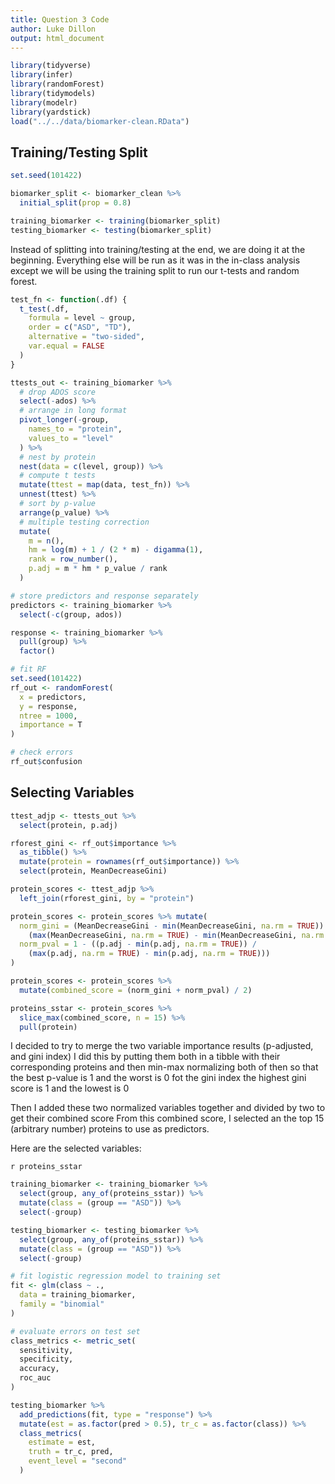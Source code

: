 ```yaml
---
title: Question 3 Code
author: Luke Dillon
output: html_document
---
```


```r
library(tidyverse)
library(infer)
library(randomForest)
library(tidymodels)
library(modelr)
library(yardstick)
load("../../data/biomarker-clean.RData")
```

## Training/Testing Split
```r
set.seed(101422)

biomarker_split <- biomarker_clean %>%
  initial_split(prop = 0.8)

training_biomarker <- training(biomarker_split)
testing_biomarker <- testing(biomarker_split)
```

Instead of splitting into training/testing at the end, we are doing it at the beginning. 
Everything else will be run as it was in the in-class analysis except we will be using the training split 
to run our t-tests and random forest.

```r
test_fn <- function(.df) {
  t_test(.df,
    formula = level ~ group,
    order = c("ASD", "TD"),
    alternative = "two-sided",
    var.equal = FALSE
  )
}

ttests_out <- training_biomarker %>%
  # drop ADOS score
  select(-ados) %>%
  # arrange in long format
  pivot_longer(-group,
    names_to = "protein",
    values_to = "level"
  ) %>%
  # nest by protein
  nest(data = c(level, group)) %>%
  # compute t tests
  mutate(ttest = map(data, test_fn)) %>%
  unnest(ttest) %>%
  # sort by p-value
  arrange(p_value) %>%
  # multiple testing correction
  mutate(
    m = n(),
    hm = log(m) + 1 / (2 * m) - digamma(1),
    rank = row_number(),
    p.adj = m * hm * p_value / rank
  )
```

```r
# store predictors and response separately
predictors <- training_biomarker %>%
  select(-c(group, ados))

response <- training_biomarker %>%
  pull(group) %>%
  factor()

# fit RF
set.seed(101422)
rf_out <- randomForest(
  x = predictors,
  y = response,
  ntree = 1000,
  importance = T
)

# check errors
rf_out$confusion
```

## Selecting Variables

```r
ttest_adjp <- ttests_out %>%
  select(protein, p.adj)

rforest_gini <- rf_out$importance %>%
  as_tibble() %>%
  mutate(protein = rownames(rf_out$importance)) %>%
  select(protein, MeanDecreaseGini)

protein_scores <- ttest_adjp %>%
  left_join(rforest_gini, by = "protein")

protein_scores <- protein_scores %>% mutate(
  norm_gini = (MeanDecreaseGini - min(MeanDecreaseGini, na.rm = TRUE)) /
    (max(MeanDecreaseGini, na.rm = TRUE) - min(MeanDecreaseGini, na.rm = TRUE)),
  norm_pval = 1 - ((p.adj - min(p.adj, na.rm = TRUE)) /
    (max(p.adj, na.rm = TRUE) - min(p.adj, na.rm = TRUE)))
)

protein_scores <- protein_scores %>%
  mutate(combined_score = (norm_gini + norm_pval) / 2)

proteins_sstar <- protein_scores %>%
  slice_max(combined_score, n = 15) %>%
  pull(protein)
```

I decided to try to merge the two variable importance results (p-adjusted, and gini index)
I did this by putting them both in a tibble with their corresponding proteins
and then min-max normalizing both of then so that the best p-value is 1 and the worst is 0
fot the gini index the highest gini score is 1 and the lowest is 0

Then I added these two normalized variables together and divided by two to get their combined score
From this combined score, I selected an the top 15 (arbitrary number) proteins to use as predictors.

Here are the selected variables:

`r proteins_sstar`

```r
training_biomarker <- training_biomarker %>%
  select(group, any_of(proteins_sstar)) %>%
  mutate(class = (group == "ASD")) %>%
  select(-group)

testing_biomarker <- testing_biomarker %>%
  select(group, any_of(proteins_sstar)) %>%
  mutate(class = (group == "ASD")) %>%
  select(-group)

# fit logistic regression model to training set
fit <- glm(class ~ .,
  data = training_biomarker,
  family = "binomial"
)

# evaluate errors on test set
class_metrics <- metric_set(
  sensitivity,
  specificity,
  accuracy,
  roc_auc
)

testing_biomarker %>%
  add_predictions(fit, type = "response") %>%
  mutate(est = as.factor(pred > 0.5), tr_c = as.factor(class)) %>%
  class_metrics(
    estimate = est,
    truth = tr_c, pred,
    event_level = "second"
  )
```
